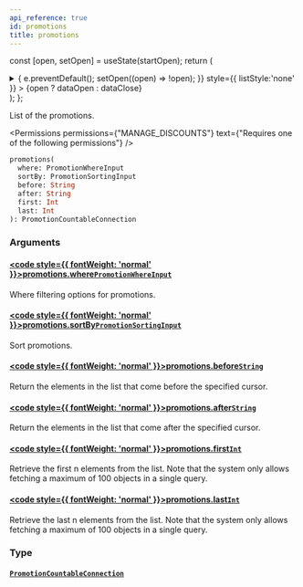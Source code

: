 ```yaml
---
api_reference: true
id: promotions
title: promotions
---
```






const [open, setOpen] = useState(startOpen);
return (
<details {...(open ? { open: true } : {})} className="details" style={{ border:'none', boxShadow:'none', background:'var(--ifm-background-color)' }}>
<summary
onClick={(e) => {
e.preventDefault();
setOpen((open) => !open);
}}
style={{ listStyle:'none' }} >
{open ? dataOpen : dataClose}
</summary>
{open && children}
</details>
);
};

List of the promotions.


<Permissions permissions={"MANAGE_DISCOUNTS"} text={"Requires one of the following permissions"} />


```graphql
promotions(
  where: PromotionWhereInput
  sortBy: PromotionSortingInput
  before: String
  after: String
  first: Int
  last: Int
): PromotionCountableConnection
```

### Arguments

#### [<code style={{ fontWeight: 'normal' }}>promotions.<b>where</b></code>](#)<Bullet />[`PromotionWhereInput`](../../../api-reference/discounts/inputs/promotion-where-input.mdx) <Badge class="badge badge--secondary" text="input"/> <Badge class="badge badge--secondary" text="discounts"/>

Where filtering options for promotions.

#### [<code style={{ fontWeight: 'normal' }}>promotions.<b>sortBy</b></code>](#)<Bullet />[`PromotionSortingInput`](../../../api-reference/discounts/inputs/promotion-sorting-input.mdx) <Badge class="badge badge--secondary" text="input"/> <Badge class="badge badge--secondary" text="discounts"/>

Sort promotions.

#### [<code style={{ fontWeight: 'normal' }}>promotions.<b>before</b></code>](#)<Bullet />[`String`](../../../api-reference/miscellaneous/scalars/string.mdx) <Badge class="badge badge--secondary" text="scalar"/> <Badge class="badge badge--secondary" text="miscellaneous"/>

Return the elements in the list that come before the specified cursor.

#### [<code style={{ fontWeight: 'normal' }}>promotions.<b>after</b></code>](#)<Bullet />[`String`](../../../api-reference/miscellaneous/scalars/string.mdx) <Badge class="badge badge--secondary" text="scalar"/> <Badge class="badge badge--secondary" text="miscellaneous"/>

Return the elements in the list that come after the specified cursor.

#### [<code style={{ fontWeight: 'normal' }}>promotions.<b>first</b></code>](#)<Bullet />[`Int`](../../../api-reference/miscellaneous/scalars/int.mdx) <Badge class="badge badge--secondary" text="scalar"/> <Badge class="badge badge--secondary" text="miscellaneous"/>

Retrieve the first n elements from the list. Note that the system only allows fetching a maximum of 100 objects in a single query.

#### [<code style={{ fontWeight: 'normal' }}>promotions.<b>last</b></code>](#)<Bullet />[`Int`](../../../api-reference/miscellaneous/scalars/int.mdx) <Badge class="badge badge--secondary" text="scalar"/> <Badge class="badge badge--secondary" text="miscellaneous"/>

Retrieve the last n elements from the list. Note that the system only allows fetching a maximum of 100 objects in a single query.

### Type

#### [`PromotionCountableConnection`](../../../api-reference/discounts/objects/promotion-countable-connection.mdx) <Badge class="badge badge--secondary" text="object"/> <Badge class="badge badge--secondary" text="discounts"/>

